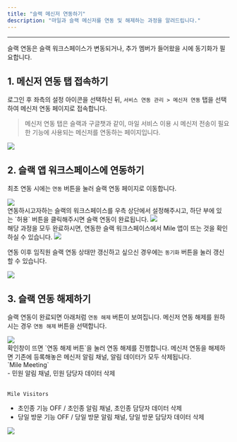 ```yaml
---
title: "슬랙 메신저 연동하기"
description: "마일과 슬랙 메신저를 연동 및 해제하는 과정을 알려드립니다."
---
```


---

<Note>슬랙 연동은 슬랙 워크스페이스가 변동되거나, 추가 멤버가 들어왔을 시에 동기화가 필요합니다.</Note>

## 1. 메신저 연동 탭 접속하기

로그인 후 좌측의 설정 아이콘을 선택하신 뒤, `서비스 연동 관리 > 메신저 연동` 탭을 선택하여 메신저 연동 페이지로 접속합니다.

> 메신저 연동 탭은 슬랙과 구글챗과 같이, 마일 서비스 이용 시 메신저 전송이 필요한 기능에 사용되는 메신저를 연동하는 페이지입니다.

<Frame>
  <img src="/images/essentials/link/slack/img1.png" />
</Frame>

<br />

## 2. 슬랙 앱 워크스페이스에 연동하기

최초 연동 시에는 `연동` 버튼을 눌러 슬랙 연동 페이지로 이동합니다.

<Note>
  <img src="/images/essentials/link/slack/img2.png" />
</Note>

<br />
연동하시고자하는 슬랙의 워크스페이스를 우측 상단에서 설정해주시고, 하단 부에 있는 `허용` 버튼을 클릭해주시면 슬랙 연동이 완료됩니다.

<Frame>
  <img src="/images/essentials/link/slack/img3.png" />
</Frame>

<br />
해당 과정을 모두 완료하시면, 연동한 슬랙 워크스페이스에서 Mile 앱이 뜨는 것을 확인하실 수 있습니다.

<Frame>
  <img src="/images/essentials/link/slack/img4.png" />
</Frame>

<br />

연동 이후 임직원 슬랙 연동 상태만 갱신하고 싶으신 경우에는 `동기화` 버튼을 눌러 갱신할 수 있습니다.

<Frame>
  <img src="/images/essentials/link/slack/img5.png" />
</Frame>

<br />

## 3. 슬랙 연동 해제하기

슬랙 연동이 완료되면 아래처럼 `연동 해제` 버튼이 보여집니다. 메신저 연동 해제를 원하시는 경우 `연동 해제` 버튼을 선택합니다.

<Frame>
  <img src="/images/essentials/link/slack/img6.png" />
</Frame>

<br />
확인창이 뜨면 `연동 해제 버튼`을 눌러 연동 해제를 진행합니다.

<Warning>
  메신저 연동을 해제하면 기존에 등록해놓은 메신저 알림 채널, 알림 데이터가 모두 삭제됩니다.</br>
  `Mile Meeting` </br>
  - 민원 알림 채널, 민원 담당자 데이터 삭제</br></br>

  `Mile Visitors` </br>
  - 초인종 기능 OFF / 초인종 알림 채널, 초인종 담당자 데이터 삭제 </br>
  - 당일 방문 기능 OFF / 당일 방문 알림 채널, 당일 방문 담당자 데이터 삭제 </br>
</Warning>

<Frame>
  <img src="/images/essentials/link/slack/img7.png" />
</Frame>